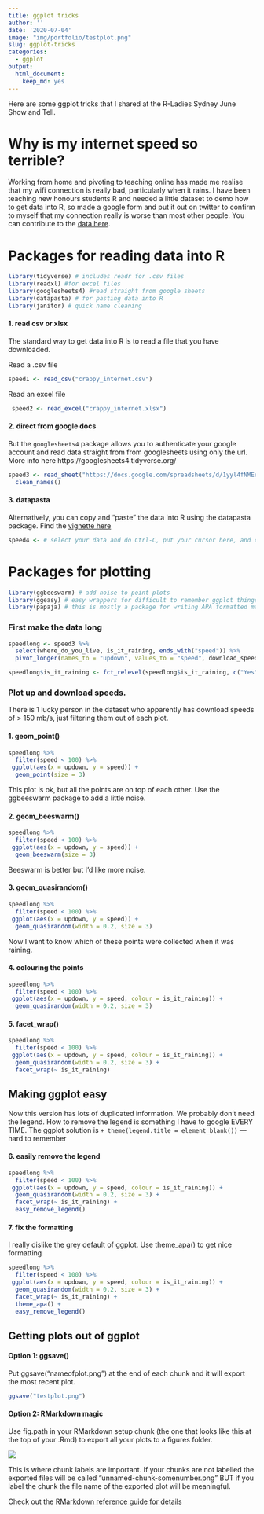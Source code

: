 ```yaml
---
title: ggplot tricks
author: ''
date: '2020-07-04'
image: "img/portfolio/testplot.png"
slug: ggplot-tricks
categories:
  - ggplot
output:
  html_document:
    keep_md: yes
---
```




Here are some ggplot tricks that I shared at the R-Ladies Sydney June Show and Tell. 

# Why is my internet speed so terrible?

Working from home and pivoting to teaching online has made me realise that my wifi connection is really bad, particularly when it rains. I have been teaching new honours students R and needed a little dataset to demo how to get data into R, so made a google form and put it out on twitter to confirm to myself that my connection really is worse than most other people. You can contribute to the [data here](www.tinyurl.com/howcrappyisyourinternet). 


# Packages for reading data into R

```r
library(tidyverse) # includes readr for .csv files
library(readxl) #for excel files
library(googlesheets4) #read straight from google sheets
library(datapasta) # for pasting data into R
library(janitor) # quick name cleaning

```


#### 1. read csv or xlsx

The standard way to get data into R is to read a file that you have downloaded. 

Read a .csv file

```r
speed1 <- read_csv("crappy_internet.csv")

```

Read an excel file
```r
 speed2 <- read_excel("crappy_internet.xlsx")
```


#### 2. direct from google docs

But the `googlesheets4` package allows you to authenticate your google account and read data straight from from googlesheets using only the url. More info here https://googlesheets4.tidyverse.org/

```r

speed3 <- read_sheet("https://docs.google.com/spreadsheets/d/1yyl4fNMErNQ5mQaYgc2ELF7zF6cEPcfRNUtWr56nkg8/edit#gid=552570759") %>%
  clean_names()

```

#### 3. datapasta

Alternatively, you can copy and "paste" the data into R using the datapasta package. Find the [vignette here](https://cran.r-project.org/web/packages/datapasta/vignettes/how-to-datapasta.html)

```r

speed4 <- # select your data and do Ctrl-C, put your cursor here, and choose Addins, paste as dataframe, and then run the chunk

```



# Packages for plotting

```r
library(ggbeeswarm) # add noise to point plots
library(ggeasy) # easy wrappers for difficult to remember ggplot things
library(papaja) # this is mostly a package for writing APA formatted manuscripts, but it also includes a ggplot theme that is nice
```


### First make the data long
```r
speedlong <- speed3 %>%
  select(where_do_you_live, is_it_raining, ends_with("speed")) %>%
  pivot_longer(names_to = "updown", values_to = "speed", download_speed:upload_speed)

speedlong$is_it_raining <- fct_relevel(speedlong$is_it_raining, c("Yes", "No"))
```

### Plot up and download speeds. 

There is 1 lucky person in the dataset who apparently has download speeds of > 150 mb/s, just filtering them out of each plot. 

#### 1. geom_point()
```r
speedlong %>%
  filter(speed < 100) %>%
 ggplot(aes(x = updown, y = speed)) +
  geom_point(size = 3) 
```

This plot is ok, but all the points are on top of each other. 
Use the ggbeeswarm package to add a little noise. 

#### 2. geom_beeswarm()
```r
speedlong %>%
  filter(speed < 100) %>%
 ggplot(aes(x = updown, y = speed)) +
  geom_beeswarm(size = 3) 
```
Beeswarm is better but I'd like more noise. 

#### 3. geom_quasirandom()
```r
speedlong %>%
  filter(speed < 100) %>%
 ggplot(aes(x = updown, y = speed)) +
  geom_quasirandom(width = 0.2, size = 3)
```

Now I want to know which of these points were collected when it was raining. 

#### 4. colouring the points

```r
speedlong %>%
  filter(speed < 100) %>%
 ggplot(aes(x = updown, y = speed, colour = is_it_raining)) +
  geom_quasirandom(width = 0.2, size = 3)
```

#### 5. facet_wrap()
```r
speedlong %>%
  filter(speed < 100) %>%
 ggplot(aes(x = updown, y = speed, colour = is_it_raining)) +
  geom_quasirandom(width = 0.2, size = 3) +
  facet_wrap(~ is_it_raining)
```

## Making ggplot easy

Now this version has lots of duplicated information. We probably don’t need the legend. How to remove the legend is something I have to google EVERY TIME. The ggplot solution is `+ theme(legend.title = element_blank())` — hard to remember

#### 6. easily remove the legend
```r

speedlong %>%
  filter(speed < 100) %>%
 ggplot(aes(x = updown, y = speed, colour = is_it_raining)) +
  geom_quasirandom(width = 0.2, size = 3) +
  facet_wrap(~ is_it_raining) +
  easy_remove_legend() 
```

#### 7. fix the formatting

I really dislike the grey default of ggplot. Use theme_apa() to get nice formatting
```r

speedlong %>%
  filter(speed < 100) %>%
 ggplot(aes(x = updown, y = speed, colour = is_it_raining)) +
  geom_quasirandom(width = 0.2, size = 3) +
  facet_wrap(~ is_it_raining) +
  theme_apa() + 
  easy_remove_legend() 
```


## Getting plots out of ggplot

#### Option 1: ggsave()

Put ggsave("nameofplot.png") at the end of each chunk and it will export the most recent plot. 

```r
ggsave("testplot.png")

```

#### Option 2: RMarkdown magic

Use fig.path in your RMarkdown setup chunk (the one that looks like this at the top of your .Rmd) to export all your plots to a figures folder. 


![](/post/2020-07-04-ggplot-tricks_files/Screen Shot 2020-07-04 at 2.36.00 pm.png)


This is where chunk labels are important. If your chunks are not labelled the exported files will be called "unnamed-chunk-somenumber.png" BUT if you label the chunk the file name of the exported plot will be meaningful. 


Check out the [RMarkdown reference guide for details](https://rstudio.com/wp-content/uploads/2015/03/rmarkdown-reference.pdf)

